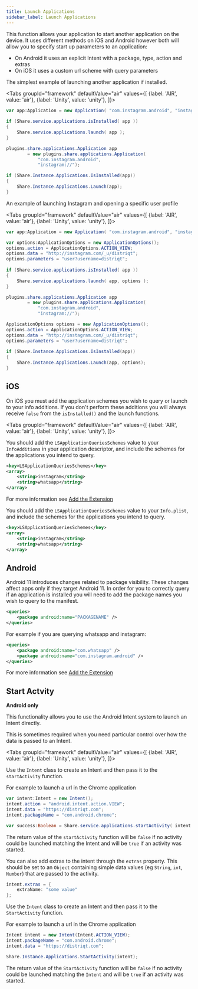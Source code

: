 ```yaml
---
title: Launch Applications
sidebar_label: Launch Applications
---
```



This function allows your application to start another application on the device. 
It uses different methods on iOS and Android however both will allow you to specify start up parameters to an application:

- On Android it uses an explicit Intent with a package, type, action and extras
- On iOS it uses a custom url scheme with query parameters

The simplest example of launching another application if installed.

<Tabs groupId="framework" defaultValue="air" values={[
    {label: 'AIR', value: 'air'},
    {label: 'Unity', value: 'unity'},
  ]}>
  <TabItem value="air" >

```actionscript 
var app:Application = new Application( "com.instagram.android", "instagram://" );
 
if (Share.service.applications.isInstalled( app ))
{
	Share.service.applications.launch( app );
}
```

  </TabItem>
  <TabItem value="unity" >

```csharp 
plugins.share.applications.Application app
        = new plugins.share.applications.Application(
            "com.instagram.android",
            "instagram://");

if (Share.Instance.Applications.IsInstalled(app))
{
    Share.Instance.Applications.Launch(app);
}
```

  </TabItem>
</Tabs>






An example of launching Instagram and opening a specific user profile

<Tabs groupId="framework" defaultValue="air" values={[
    {label: 'AIR', value: 'air'},
    {label: 'Unity', value: 'unity'},
  ]}>
  <TabItem value="air" >

```actionscript 
var app:Application = new Application( "com.instagram.android", "instagram://" );

var options:ApplicationOptions = new ApplicationOptions();
options.action = ApplicationOptions.ACTION_VIEW;
options.data = "http://instagram.com/_u/distriqt";
options.parameters = "user?username=distriqt";
 
if (Share.service.applications.isInstalled( app ))
{
	Share.service.applications.launch( app, options );
}
```

  </TabItem>
  <TabItem value="unity" >

```csharp 
plugins.share.applications.Application app
        = new plugins.share.applications.Application(
            "com.instagram.android",
            "instagram://");

ApplicationOptions options = new ApplicationOptions();
options.action = ApplicationOptions.ACTION_VIEW;
options.data = "http://instagram.com/_u/distriqt";
options.parameters = "user?username=distriqt";
 
if (Share.Instance.Applications.IsInstalled(app))
{
    Share.Instance.Applications.Launch(app, options);
}
```

  </TabItem>
</Tabs>




## iOS 

On iOS you must add the application schemes you wish to query or launch to your info additions. 
If you don't perform these additions you will always receive `false` from the `isInstalled()` and the launch functions.

<Tabs groupId="framework" defaultValue="air" values={[
    {label: 'AIR', value: 'air'},
    {label: 'Unity', value: 'unity'},
  ]}>
  <TabItem value="air" >

You should add the `LSApplicationQueriesSchemes` value to your `InfoAdditions` in your application descriptor, and include the schemes for the applications you intend to query.

```xml
<key>LSApplicationQueriesSchemes</key>
<array>
	<string>instagram</string>
	<string>whatsapp</string>
</array>
```

For more information see [Add the Extension](add-the-extension.mdx#query-schemes)

  </TabItem>
  <TabItem value="unity" >

You should add the `LSApplicationQueriesSchemes` value to your `Info.plist`, and include the schemes for the applications you intend to query.

```xml
<key>LSApplicationQueriesSchemes</key>
<array>
    <string>instagram</string>
    <string>whatsapp</string>
</array>
```

  </TabItem>
</Tabs>


## Android 

Android 11 introduces changes related to package visibility. These changes affect apps only if they target Android 11. In order for you to correctly query if an application is installed you will need to add the package names you wish to query to the manifest.


```xml
<queries>
    <package android:name="PACKAGENAME" />
</queries>
```

For example if you are querying whatsapp and instagram:

```xml
<queries>
    <package android:name="com.whatsapp" />
    <package android:name="com.instagram.android" />
</queries>
```

For more information see [Add the Extension](add-the-extension.mdx#queries)


## Start Actvity 

**Android only**

This functionality allows you to use the Android Intent system to launch an Intent directly.

This is sometimes required when you need particular control over how the data is passed to an Intent.

<Tabs groupId="framework" defaultValue="air" values={[
    {label: 'AIR', value: 'air'},
    {label: 'Unity', value: 'unity'},
  ]}>
  <TabItem value="air" >

Use the `Intent` class to create an Intent and then pass it to the `startActivity` function.

For example to launch a url in the Chrome application

```actionscript
var intent:Intent = new Intent();
intent.action = "android.intent.action.VIEW";
intent.data = "https://distriqt.com";
intent.packageName = "com.android.chrome";

var success:Boolean = Share.service.applications.startActivity( intent );
```

The return value of the `startActivity` function will be `false` if no activity could be launched matching the Intent and will be `true` if an activity was started.

You can also add extras to the intent through the `extras` property. This should be set to an `Object` containing simple data values (eg `String`, `int`, `Number`) that are passed to the activity. 


```actionscript
intent.extras = {
	extraName: "some value"
};
```

  </TabItem>
  <TabItem value="unity" >

Use the `Intent` class to create an Intent and then pass it to the `StartActivity` function.

For example to launch a url in the Chrome application


```csharp
Intent intent = new Intent(Intent.ACTION_VIEW);
intent.packageName = "com.android.chrome";
intent.data = "https://distriqt.com";

Share.Instance.Applications.StartActivity(intent);
```

The return value of the `StartActivity` function will be `false` if no activity could be launched matching the `Intent` and will be `true` if an activity was started.

  </TabItem>
</Tabs>


